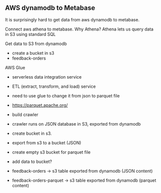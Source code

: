 ## AWS dynamodb to Metabase

It is surprisingly hard to get data from aws dynamodb to metabase.

Connect aws athena to metabase.
Why Athena?
Athena lets us query data in S3 using standard SQL

Get data to S3 from dynamodb
- create a bucket in s3
- feedback-orders

AWS Glue
- serverless data integration service
- ETL (extract, transform, and load) service
- need to use glue to change it from json to parquet file
- https://parquet.apache.org/
- build crawler
- crawler runs on JSON database in S3, exported from dynamodb





- create bucket in s3.
- export from s3 to a bucket (JSON)
- create empty s3 bucket for parquet file 
- add data to bucket?


- feedback-orders -> s3 table exported from dynamodb (JSON content)
- feedback-orders-parquet -> s3 table exported from dynamodb (parquet content)